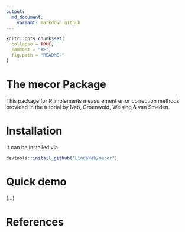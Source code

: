 ```yaml
---
output:
  md_document:
    variant: markdown_github
---
```


<!-- README.md is generated from README.Rmd. Please edit that file -->

```r
knitr::opts_chunk$set(
  collapse = TRUE,
  comment = "#>",
  fig.path = "README-"
)
```

# The mecor Package
This package for R implements measurement error correction methods provided in the tutorial by Nab, Groenwold, Welsing & van Smeden. 

# Installation
It can be installed via
```r
devtools::install_github("LindaNab/mecor")
```

# Quick demo
(...)

# References
